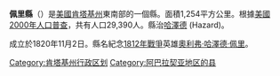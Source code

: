 {{noteTA
|T=zh-hans:佩里县 (肯塔基州);zh-hk:佩里縣 (肯塔基州);zh-tw:佩里郡 (肯塔基州);
}}

{{Otheruses|佩里縣|subject=美國肯塔基州的一個縣|other=同名的縣}}
<!--[[File:Map_of_Kentucky_highlighting_Perry_County.svg|250px]]-->
{{Infobox U.S. County
| county = 佩里縣
| state = 肯塔基州
| en county = Perry County
| en state = Kentucky
| seal = 
| founded = 1821年
| founded date = 
| seat wl = Hazard
| largest city wl = 
| area mi = 343
| area km = 887
| area land mi = 342
| area land km = 886
| area water mi = 0
| area water km = 1
| area percentage = 0.14%
| census yr = 2000
| pop = 29,390
| density mi = 86
| density km = 33
| time zone = Eastern
| UTC offset = -5
| DST offset = -4
| footnotes = 
| web = 
| named for = 
}}
'''佩里縣'''（{{lang-en|Perry County}}）是[[美國|美國]][[肯塔基州|肯塔基州]]東南部的一個縣。面積1,254平方公里。根據[[美國2000年人口普查|美國2000年人口普查]]，共有人口29,390人。縣治[[哈澤德_(肯塔基州)|哈澤德]] (Hazard)。

成立於1820年11月2日。縣名紀念[[1812年戰爭|1812年戰爭]]英雄[[奧利弗·哈澤德·佩里|奧利弗·哈澤德·佩里]]。

[[Category:肯塔基州行政区划|Category:肯塔基州行政区划]]
[[Category:阿巴拉契亚地区的县|Category:阿巴拉契亚地区的县]]